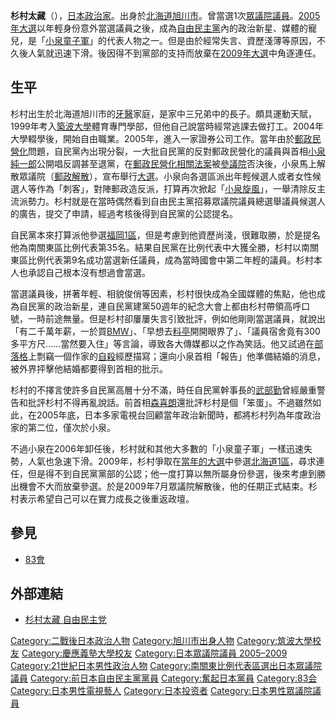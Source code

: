 {{unreferenced|time=2009-07-24T07:00:38+00:00}}
{{Infobox Officeholder
| name  = 杉村 太藏
| original_name = 
| native_name_lang = 
| image = 
| imagesize = 
| country = {{JPN}}
| office = 
| term_start = 
| term_end = 
| primeminister = 
| predecessor = 
| successor = 
| office2 = {{JPN}}[[眾議院_(日本)|眾議院]]議員
|term_start2  = 2005年9月12日
|term_end2   = 2009年7月21日
|predecessor2 = 
|successor2   = 
|constituency2= [[比例南關東區|比例南關東區]]
|birth_date = {{birth date and age|1979|8|13}}
|birth_place = {{JPN}}[[北海道|北海道]][[旭川市|旭川市]]
|native_place = 
|parents = 
|relatives = 
|spouse = 
|party = （[[自由民主党_(日本)|自由民主党]]→）<br />（[[奮起日本|奮起日本]]→）<br />[[無黨籍|無黨籍]]
|alma_mater   = [[筑波大学|筑波大学]]体育專門学群肄業<br>[[慶應義塾大学|慶應義塾大学]]研究院媒體設計研究所滿期退學
|website      = [https://www.sugimurataizo.com 官方網站]
}}
{{japanese|japanese=杉村 太蔵|kana=すぎむら たいぞう|romaji=Sugimura Taizō}}
'''杉村太藏'''（{{bd|1979年|8月13日|||Sugimura Taizō}}），[[日本|日本]][[政治家|政治家]]。出身於[[北海道|北海道]][[旭川市|旭川市]]。曾當選1次[[眾議院_(日本)|眾議院]][[日本眾議院議員|議員]]。[[第44屆日本眾議院議員總選舉|2005年大選]]以年輕身份意外當選議員之後，成為[[自由民主黨_(日本)|自由民主黨]]內的政治新星、媒體的寵兒，是「[[83會|小泉童子軍]]」的代表人物之一。但是由於經常失言、資歷淺薄等原因，不久後人氣就迅速下滑。後因得不到黨部的支持而放棄在[[第45屆日本眾議院議員總選舉|2009年大選]]中角逐連任。

==生平==
杉村出生於北海道旭川市的[[牙醫|牙醫]]家庭，是家中三兄弟中的長子。頗具運動天賦，1999年考入[[築波大學|築波大學]]體育專門學部，但他自己說當時經常逃課去做打工。2004年大學輟學後，開始自由職業。2005年，進入一家證券公司工作。當年由於[[郵政民營化|郵政民營化]]問題，自民黨內出現分裂，一大批自民黨的反對郵政民營化的議員與首相[[小泉純一郎|小泉純一郎]]公開唱反調甚至退黨，在[[郵政民營化相關法案|郵政民營化相關法案]]被[[參議院_(日本)|參議院]]否決後，小泉馬上解散眾議院（[[郵政解散|郵政解散]]），宣布舉行[[第44屆日本眾議院議員總選舉|大選]]。小泉向各選區派出年輕候選人或者女性候選人等作為「刺客」，對陣郵政造反派，打算再次掀起「[[小泉旋風|小泉旋風]]」，一舉清除反主流派勢力。杉村就是在當時偶然看到自由民主黨招募眾議院議員總選舉議員候選人的廣告，提交了申請，經過考核後得到自民黨的公認提名。

自民黨本來打算派他參選[[福岡1區|福岡1區]]，但是考慮到他資歷尚淺，很難取勝，於是提名他為南關東區比例代表第35名。結果自民黨在比例代表中大獲全勝，杉村以南關東區比例代表第9名成功當選新任議員，成為當時國會中第二年輕的議員。杉村本人也承認自己根本沒有想過會當選。

當選議員後，拼著年輕、相貌俊俏等因素，杉村很快成為全國媒體的焦點，他也成為自民黨的政治新星，連自民黨建黨50週年的紀念大會上都由杉村帶領高呼口號，一時前途無量。但是杉村卻屢屢失言引致批評，例如他剛剛當選議員，就說出「有二千萬年薪，一於買[[寶馬|BMW]]」、「早想去[[料亭|料亭]]開開眼界了」、「議員宿舍竟有300多平方尺……當然要入住」等言論，導致各大傳媒都以之作為笑話。他又試過在[[部落格|部落格]]上剽竊一個作家的[[自殺|自殺]]經歷描寫；還向小泉首相「報告」他準備結婚的消息，被外界抨擊他結婚都要得到首相的批示。

杉村的不擇言使許多自民黨高層十分不滿，時任自民黨幹事長的[[武部勤|武部勤]]曾經嚴重警告和批評杉村不得再亂說話。前首相[[森喜朗|森喜朗]]還批評杉村是個「笨蛋」。不過雖然如此，在2005年底，日本多家電視台回顧當年政治新聞時，都將杉村列為年度政治家的第二位，僅次於小泉。

不過小泉在2006年卸任後，杉村就和其他大多數的「小泉童子軍」一樣迅速失勢，人氣也急速下滑。2009年，杉村爭取在[[第45屆日本眾議院議員總選舉|當年的大選]]中參選[[北海道1區|北海道1區]]，尋求連任，但是得不到自民黨黨部的公認；他一度打算以無所屬身份參選，後來考慮到勝出機會不大而放棄參選。於是2009年7月眾議院解散後，他的任期正式結束。杉村表示希望自己可以在實力成長之後重返政壇。

==參見==
*[[83會|83會]]

==外部連結==
* [http://www.sugimurataizo.jp/ 杉村太藏 自由民主党] {{Wayback|url=http://www.sugimurataizo.jp/ |date=20200814191116 }}

{{DEFAULTSORT:Sugimura Taizō}}
[[Category:二戰後日本政治人物|Category:二戰後日本政治人物]]
[[Category:旭川市出身人物|Category:旭川市出身人物]]
[[Category:筑波大學校友|Category:筑波大學校友]]
[[Category:慶應義塾大學校友|Category:慶應義塾大學校友]]
[[Category:日本眾議院議員_2005–2009|Category:日本眾議院議員 2005–2009]]
[[Category:21世紀日本男性政治人物|Category:21世紀日本男性政治人物]]
[[Category:南關東比例代表區選出日本眾議院議員|Category:南關東比例代表區選出日本眾議院議員]]
[[Category:前日本自由民主黨黨員|Category:前日本自由民主黨黨員]]
[[Category:奮起日本黨員|Category:奮起日本黨員]]
[[Category:83会|Category:83会]]
[[Category:日本男性電視藝人|Category:日本男性電視藝人]]
[[Category:日本投资者|Category:日本投资者]]
[[Category:日本男性眾議院議員|Category:日本男性眾議院議員]]
